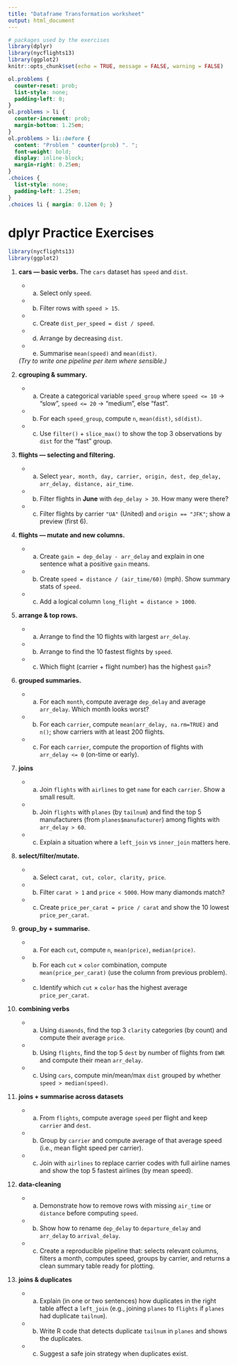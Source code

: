 ```yaml
---
title: "Dataframe Transformation worksheet"
output: html_document
---
```


```r
# packages used by the exercises
library(dplyr)
library(nycflights13)
library(ggplot2)
knitr::opts_chunk$set(echo = TRUE, message = FALSE, warning = FALSE)
```

```css
ol.problems {
  counter-reset: prob;
  list-style: none;
  padding-left: 0;
}
ol.problems > li {
  counter-increment: prob;
  margin-bottom: 1.25em;
}
ol.problems > li::before {
  content: "Problem " counter(prob) ". ";
  font-weight: bold;
  display: inline-block;
  margin-right: 0.25em;
}
.choices {
  list-style: none;
  padding-left: 1.25em;
}
.choices li { margin: 0.12em 0; }
```


# dplyr Practice Exercises

```r
library(nycflights13)
library(ggplot2)
```


<ol class="problems">

<li>
**cars — basic verbs.** The `cars` dataset has `speed` and `dist`.

- a) Select only `speed`.  
- b) Filter rows with `speed > 15`.  
- c) Create `dist_per_speed = dist / speed`.  
- d) Arrange by decreasing `dist`.  
- e) Summarise `mean(speed)` and `mean(dist)`.

*(Try to write one pipeline per item where sensible.)*
</li>

<li>
**cgrouping & summary.**

- a) Create a categorical variable `speed_group` where `speed <= 10` → "slow", `speed <= 20` → "medium", else "fast".  
- b) For each `speed_group`, compute `n`, `mean(dist)`, `sd(dist)`.  
- c) Use `filter()` + `slice_max()` to show the top 3 observations by `dist` for the "fast" group.
</li>

<li>
**flights — selecting and filtering.**

- a) Select `year, month, day, carrier, origin, dest, dep_delay, arr_delay, distance, air_time`.  
- b) Filter flights in **June** with `dep_delay > 30`. How many were there?  
- c) Filter flights by carrier `"UA"` (United) and `origin == "JFK"`; show a preview (first 6).
</li>

<li>
**flights — mutate and new columns.**

- a) Create `gain = dep_delay - arr_delay` and explain in one sentence what a positive `gain` means.  
- b) Create `speed = distance / (air_time/60)` (mph). Show summary stats of `speed`.  
- c) Add a logical column `long_flight = distance > 1000`.
</li>

<li>
**arrange & top rows.**

- a) Arrange to find the 10 flights with largest `arr_delay`.  
- b) Arrange to find the 10 fastest flights by `speed`.  
- c) Which flight (carrier + flight number) has the highest `gain`?
</li>

<li>
**grouped summaries.**

- a) For each `month`, compute average `dep_delay` and average `arr_delay`. Which month looks worst?  
- b) For each `carrier`, compute `mean(arr_delay, na.rm=TRUE)` and `n()`; show carriers with at least 200 flights.  
- c) For each `carrier`, compute the proportion of flights with `arr_delay <= 0` (on-time or early).
</li>

<li>
**joins**

- a) Join `flights` with `airlines` to get `name` for each `carrier`. Show a small result.  
- b) Join `flights` with `planes` (by `tailnum`) and find the top 5 manufacturers (from `planes$manufacturer`) among flights with `arr_delay > 60`.  
- c) Explain a situation where a `left_join` vs `inner_join` matters here.
</li>

<li>
**select/filter/mutate.**

- a) Select `carat, cut, color, clarity, price`.  
- b) Filter `carat > 1` and `price < 5000`. How many diamonds match?  
- c) Create `price_per_carat = price / carat` and show the 10 lowest `price_per_carat`.
</li>

<li>
**group_by + summarise.**

- a) For each `cut`, compute `n`, `mean(price)`, `median(price)`.  
- b) For each `cut` × `color` combination, compute `mean(price_per_carat)` (use the column from previous problem).  
- c) Identify which `cut` × `color` has the highest average `price_per_carat`.
</li>

<li>
**combining verbs**

- a) Using `diamonds`, find the top 3 `clarity` categories (by count) and compute their average `price`.  
- b) Using `flights`, find the top 5 `dest` by number of flights from `EWR` and compute their mean `arr_delay`.  
- c) Using `cars`, compute min/mean/max `dist` grouped by whether `speed > median(speed)`.
</li>

<li>
**joins + summarise across datasets**

- a) From `flights`, compute average `speed` per flight and keep `carrier` and `dest`.  
- b) Group by `carrier` and compute average of that average speed (i.e., mean flight speed per carrier).  
- c) Join with `airlines` to replace carrier codes with full airline names and show the top 5 fastest airlines (by mean speed).
</li>

<li>
**data-cleaning**

- a) Demonstrate how to remove rows with missing `air_time` or `distance` before computing `speed`.  
- b) Show how to rename `dep_delay` to `departure_delay` and `arr_delay` to `arrival_delay`.  
- c) Create a reproducible pipeline that: selects relevant columns, filters a month, computes speed, groups by carrier, and returns a clean summary table ready for plotting.
</li>

<li>
**joins & duplicates**

- a) Explain (in one or two sentences) how duplicates in the right table affect a `left_join` (e.g., joining `planes` to `flights` if `planes` had duplicate `tailnum`).  
- b) Write R code that detects duplicate `tailnum` in `planes` and shows the duplicates.  
- c) Suggest a safe join strategy when duplicates exist.
</li>

</ol>



